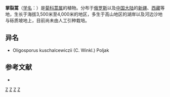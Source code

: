 {{Speciesbox
| taxon = Artemisia kuschakewiczii
| binomial_authority = C. Winkl.
}}

'''掌裂蒿'''（[[学名|学名]]：{{lang|la|''Artemisia kuschakewiczii''}}）是[[菊科|菊科]][[蒿属|蒿属]]的植物。分布于[[俄罗斯|俄罗斯]]以及[[中国大陆|中国大陆]]的[[新疆|新疆]]、[[西藏|西藏]]等地，生长于海拔3,500米至4,000米的地区，多生于高山地区的湖岸以及河边沙地与砾质坡地上，目前尚未由人工引种栽培。

== 异名 ==
* Oligosporus kuschalcewiczii (C. Winkl.) Poljak

== 参考文献 ==
<div class="references-small">
* {{cite web| url =http://www.bioinfo.cn/db05/KmzwSpecies.php?action=view&id=4120| title =掌裂蒿| work =《中国高等植物数据库全库》| publisher =中国科学院微生物研究所| author =昆明植物研究所| accessdate =2009-02-24| deadurl =yes| archiveurl =https://web.archive.org/web/20160305005202/http://www.bioinfo.cn/db05/KmzwSpecies.php?action=view&id=4120| archivedate =2016-03-05}}
</div>
{{Taxonbar|from=Q11077999}}

[[Category:蒿属|Z]]
[[Category:俄羅斯植物|Z]]
[[Category:新疆植物|Z]]
[[Category:西藏植物|Z]]